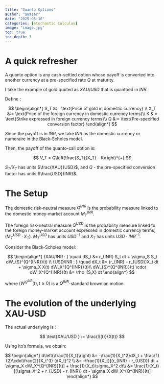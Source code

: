 ```yaml
---
title: "Quanto Options"
author: "Quasar"
date: "2025-05-16"
categories: [Stochastic Calculus]      
image: "image.jpg"
toc: true
toc-depth: 3
---
```


# A quick refresher

A quanto option is any cash-settled option whose payoff is converted into another currency at a pre-specified rate $Q$  at maturity.

I take the example of gold quoted as $XAU/USD$ that is quantoed in $INR$. 

Define :

$$
\begin{align*}
S_T &:= \text{Price of gold in domestic currency} \\
X_T &:= \text{Price of the foreign currency in domestic currency terms}\\
K &:= \text{Strike expressed in foreign currency terms}\\
Q &:= \text{Pre-specified conversion factor}
\end{align*}
$$

Since the payoff is in $INR$, we take $INR$ as the domestic currency or numeraire in the Black-Scholes model. 

Then, the payoff of the quanto-call option is:

$$
V_T = Q\left(\frac{S_T}{X_T} - K\right)^{+}
$$

$S_T/X_T$ has units $\frac{XAU}{USD}$, and $Q$ - the pre-specified conversion factor has units $\frac{USD}{INR}$.

# The Setup

The domestic risk-neutral measure $Q^{INR}$ is the probability measure linked to the domestic money-market account $M_T^{INR}$. 

The foreign risk-neutral measure $Q^{USD}$ is the probability measure linked to the foreign money-market account expressed in domestic currency terms, $(M_T^{USD} \cdot X_T)$. $M_T^{USD}$ has units $USD^{-1}$ and $X_T$ has units $USD \cdot INR^{-1}$.

Consider the Black-Scholes model:

$$
\begin{align*}
{XAU/INR : } \quad dS_t &= r_{INR} S_t dt + \sigma_S S_t dW_{S}^{Q^{INR}}(t) \\
{USD/INR : } \quad dX_t &= (r_{INR} - r_{USD})X_t dt + \sigma_X X(t) dW_X^{Q^{INR}}(t)\\
dW_{S}^{Q^{INR}}(t) \cdot dW_X^{Q^{INR}}(t) &= \rho_{S,X} dt
\end{align*}
$$

where $(W^{Q^{INR}}(t),t\geq 0)$ is a $Q^{INR}$-standard brownian motion. 

# The evolution of the underlying XAU-USD

The actual underlying is :

$$
\text{XAU/USD } := \frac{S(t)}{X(t)}
$$

Using Ito's formula, we obtain:

$$
\begin{align*}
d\left(\frac{1}{X_t}\right) &= -\frac{1}{X_t^2}dX_t + \frac{1}{2}\cdot\frac{2}{X_t^3} (dX_t)^2 \\
&= -\frac{1}{X_t}[(r_{INR} - r_{USD}) dt + \sigma_X dW_X^{Q^{INR}}(t)] + \frac{1}{X_t}\sigma_X^2 dt\\
&= \frac{1}{X_t} [(\sigma_X^2 + r_{USD} - r_{INR}) dt - \sigma_X dW_X^{Q^{INR}}(t)]
\end{align*}
$$
